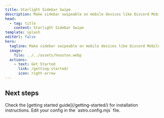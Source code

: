 ```yaml
---
title: Starlight Sidebar Swipe
description: Make sidebar swipeable on mobile devices like Discord Mobile.
head:
  - tag: title
    content: Starlight Sidebar Swipe
template: splash
editUrl: false
hero:
  tagline: Make sidebar swipeable on mobile devices like Discord Mobile.
  image:
    file: ../../assets/houston.webp
  actions:
    - text: Get Started
      link: /getting-started/
      icon: right-arrow
---
```



## Next steps

<CardGrid stagger>
  <Card title="Install the plugin" icon="puzzle">
    Check the [getting started guide](/getting-started/) for installation instructions.
  </Card>
  <Card title="Configure the plugin" icon="setting">
    Edit your config in the `astro.config.mjs` file.
  </Card>
</CardGrid>
